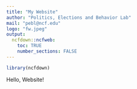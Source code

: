 ```yaml
---
title: "My Website"
author: "Politics, Elections and Behavior Lab"
mail: "pebl@ncf.edu"
logo: "fw.jpeg"
output:
  ncfdown::ncfweb:
    toc: TRUE
    number_sections: FALSE
---
```


```r
library(ncfdown)
```


Hello, Website!


